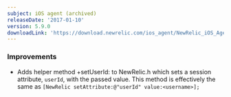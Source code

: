 ```yaml
---
subject: iOS agent (archived)
releaseDate: '2017-01-10'
version: 5.9.0
downloadLink: 'https://download.newrelic.com/ios_agent/NewRelic_iOS_Agent_5.9.0.zip'
---
```


### Improvements

* Adds helper method +setUserId: to NewRelic.h which sets a session attribute, `userId`, with the passed value. This method is effectively the same as `[NewRelic setAttribute:@"userId" value:<username>];`
